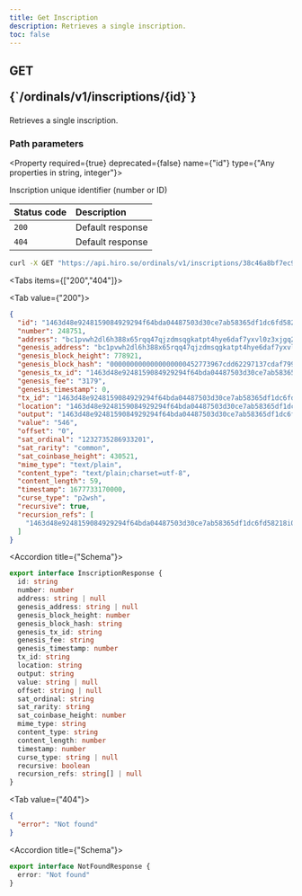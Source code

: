 ```yaml
---
title: Get Inscription
description: Retrieves a single inscription.
toc: false
---
```



<Root>

<API>

<div className="flex-1">

<h2 className="not-prose mb-2 inline-flex items-center gap-3 font-mono">
  <div className="rounded-lg border px-1 py-0.5 text-xs font-medium border-green-400/50 bg-green-400/20 text-green-600 dark:text-green-400">
    GET
  </div>
  <p className="text-xs break-words overflow-hidden w-[95%]">{`/ordinals/v1/inscriptions/{id}`}</p>
</h2>

Retrieves a single inscription.

### Path parameters

<Property required={true} deprecated={false} name={"id"} type={"Any properties in string, integer"}>

Inscription unique identifier (number or ID)

</Property>

| Status code | Description      |
| :---------- | :--------------- |
| `200`       | Default response |
| `404`       | Default response |

</div>

<APIExample>

```bash title="curl"
curl -X GET "https://api.hiro.so/ordinals/v1/inscriptions/38c46a8bf7ec90bc7f6b797e7dc84baa97f4e5fd4286b92fe1b50176d03b18dci0"
```

<Tabs items={["200","404"]}>

<Tab value={"200"}>

```json title="Example response"
{
  "id": "1463d48e9248159084929294f64bda04487503d30ce7ab58365df1dc6fd58218i0",
  "number": 248751,
  "address": "bc1pvwh2dl6h388x65rqq47qjzdmsqgkatpt4hye6daf7yxvl0z3xjgq247aq8",
  "genesis_address": "bc1pvwh2dl6h388x65rqq47qjzdmsqgkatpt4hye6daf7yxvl0z3xjgq247aq8",
  "genesis_block_height": 778921,
  "genesis_block_hash": "0000000000000000000452773967cdd62297137cdaf79950c5e8bb0c62075133",
  "genesis_tx_id": "1463d48e9248159084929294f64bda04487503d30ce7ab58365df1dc6fd58218",
  "genesis_fee": "3179",
  "genesis_timestamp": 0,
  "tx_id": "1463d48e9248159084929294f64bda04487503d30ce7ab58365df1dc6fd58218",
  "location": "1463d48e9248159084929294f64bda04487503d30ce7ab58365df1dc6fd58218:0:0",
  "output": "1463d48e9248159084929294f64bda04487503d30ce7ab58365df1dc6fd58218:0",
  "value": "546",
  "offset": "0",
  "sat_ordinal": "1232735286933201",
  "sat_rarity": "common",
  "sat_coinbase_height": 430521,
  "mime_type": "text/plain",
  "content_type": "text/plain;charset=utf-8",
  "content_length": 59,
  "timestamp": 1677733170000,
  "curse_type": "p2wsh",
  "recursive": true,
  "recursion_refs": [
    "1463d48e9248159084929294f64bda04487503d30ce7ab58365df1dc6fd58218i0"
  ]
}
```

<Accordions>

<Accordion title={"Schema"}>

```ts
export interface InscriptionResponse {
  id: string
  number: number
  address: string | null
  genesis_address: string | null
  genesis_block_height: number
  genesis_block_hash: string
  genesis_tx_id: string
  genesis_fee: string
  genesis_timestamp: number
  tx_id: string
  location: string
  output: string
  value: string | null
  offset: string | null
  sat_ordinal: string
  sat_rarity: string
  sat_coinbase_height: number
  mime_type: string
  content_type: string
  content_length: number
  timestamp: number
  curse_type: string | null
  recursive: boolean
  recursion_refs: string[] | null
}
```

</Accordion>

</Accordions>

</Tab>

<Tab value={"404"}>

```json title="Example response"
{
  "error": "Not found"
}
```

<Accordions>

<Accordion title={"Schema"}>

```ts
export interface NotFoundResponse {
  error: "Not found"
}
```

</Accordion>

</Accordions>

</Tab>

</Tabs>

</APIExample>

</API>

</Root>
